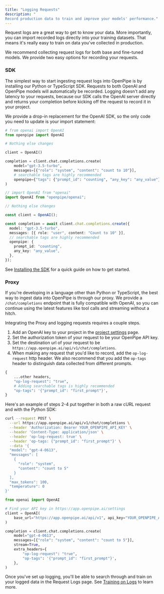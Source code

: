 ```yaml
---
title: "Logging Requests"
description: "
Record production data to train and improve your models' performance."
---
```


Request logs are a great way to get to know your data. More importantly, you can import recorded logs directly into your training datasets. That means it's really easy to train on data you've collected in production.

We recommend collecting request logs for both base and fine-tuned models. We provide two easy options for recording your requests.

### SDK

The simplest way to start ingesting request logs into OpenPipe is by installing our Python or TypeScript SDK. Requests to both OpenAI and OpenPipe models will automatically be recorded.
Logging doesn't add any latency to your requests, because our SDK calls the OpenAI server directly and returns your completion before kicking off the request to record it in your project.

We provide a drop-in replacement for the OpenAI SDK, so the only code you need to update is your import statement:

<Tabs>
  <Tab title="Python">

```python
# from openai import OpenAI
from openpipe import OpenAI

# Nothing else changes

client = OpenAI()

completion = client.chat.completions.create(
    model="gpt-3.5-turbo",
    messages=[{"role": "system", "content": "count to 10"}],
    # searchable tags are highly recommended
    openpipe={"tags": {"prompt_id": "counting", "any_key": "any_value"}},
)
```

  </Tab>
  <Tab title="NodeJS">

```typescript
// import OpenAI from "openai"
import OpenAI from "openpipe/openai";

// Nothing else changes

const client = OpenAI();

const completion = await client.chat.completions.create({
  model: "gpt-3.5-turbo",
  messages: [{ role: "user", content: "Count to 10" }],
  // searchable tags are highly recommended
  openpipe: {
    prompt_id: "counting",
    any_key: "any_value",
  },
});
```

  </Tab>
</Tabs>

See [Installing the SDK](/getting-started/openpipe-sdk) for a quick guide on how to get started.

### Proxy

If you're developing in a language other than Python or TypeScript, the best way to ingest data into OpenPipe is through our proxy. We provide a `/chat/completions` endpoint that is fully compatible
with OpenAI, so you can continue using the latest features like tool calls and streaming without a hitch.

Integrating the Proxy and logging requests requires a couple steps.

1. Add an OpenAI key to your project in the [project settings](https://app.openpipe.ai/settings) page.
2. Set the authorization token of your request to be your OpenPipe API key.
3. Set the destination url of your request to be `https://app.openpipe.ai/api/v1/chat/completions`.
4. When making any request that you'd like to record, add the `op-log-request` http header. We also recommend that you add the `op-tags` header to
   distinguish data collected from different prompts.

```python
{
    ...other headers,
    "op-log-request": "true",
    # Adding searchable tags is highly recommended
    "op-tags": '{"prompt_id": "first_prompt"}',
}
```

Here's an example of steps 2-4 put together in both a raw cURL request and with the Python SDK:

<Tabs>
  <Tab title="cURL Request">

```bash
curl --request POST \
  --url https://app.openpipe.ai/api/v1/chat/completions \
  --header 'Authorization: Bearer YOUR_OPENPIPE_API_KEY' \
  --header 'Content-Type: application/json' \
  --header 'op-log-request: true' \
  --header 'op-tags: {"prompt_id": "first_prompt"}' \
  --data '{
  "model": "gpt-4-0613",
  "messages": [
    {
      "role": "system",
      "content": "count to 5"
    }
  ],
  "max_tokens": 100,
  "temperature": 0
}'
```

  </Tab>
  <Tab title="Python SDK">

```python
from openai import OpenAI

# Find your API key in https://app.openpipe.ai/settings
client = OpenAI(
    base_url="https://app.openpipe.ai/api/v1", api_key="YOUR_OPENPIPE_API_KEY"
)

completion = client.chat.completions.create(
    model="gpt-4-0613",
    messages=[{"role": "system", "content": "count to 5"}],
    stream=True,
    extra_headers={
        "op-log-request": "true",
        "op-tags": '{"prompt_id": "first_prompt"}',
    },
)


```

  </Tab>
</Tabs>

Once you've set up logging, you'll be able to search through and train on your logged data in the Request Logs page. See [Training on Logs](/features/request-logs/using-logs) to learn more.
